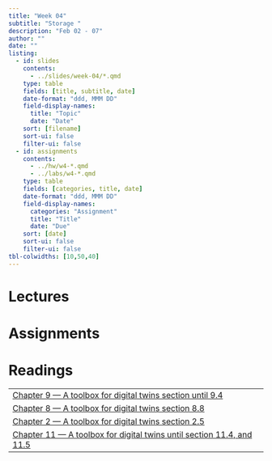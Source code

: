 ```yaml
---
title: "Week 04"
subtitle: "Storage "
description: "Feb 02 - 07"
author: ""
date: ""
listing:
  - id: slides
    contents:
      - ../slides/week-04/*.qmd
    type: table
    fields: [title, subtitle, date]
    date-format: "ddd, MMM DD"
    field-display-names:
      title: "Topic"
      date: "Date"
    sort: [filename]
    sort-ui: false
    filter-ui: false
  - id: assignments
    contents:
      - ../hw/w4-*.qmd
      - ../labs/w4-*.qmd
    type: table
    fields: [categories, title, date]
    date-format: "ddd, MMM DD"
    field-display-names:
      categories: "Assignment"
      title: "Title"
      date: "Due"
    sort: [date]
    sort-ui: false
    filter-ui: false
tbl-colwidths: [10,50,40]
---
```


# Lectures

::: {#slides}
:::

# Assignments

::: {#assignments}
:::

# Readings

|                                                                                                           |
|-----------------------------------------------------------------------------------------------------------|
| [Chapter 9 --- A toolbox for digital twins section until 9.4](https://galileo-gatech.primo.exlibrisgroup.com/permalink/01GALI_GIT/naju39/alma9937674297402486)                 | 
| [Chapter 8 --- A toolbox for digital twins section 8.8](https://galileo-gatech.primo.exlibrisgroup.com/permalink/01GALI_GIT/naju39/alma9937674297402486)                 | 
| [Chapter 2 --- A toolbox for digital twins section 2.5](https://galileo-gatech.primo.exlibrisgroup.com/permalink/01GALI_GIT/naju39/alma9937674297402486)       
| [Chapter 11 --- A toolbox for digital twins until section 11.4, and 11.5](https://galileo-gatech.primo.exlibrisgroup.com/permalink/01GALI_GIT/naju39/alma9937674297402486)                 | 